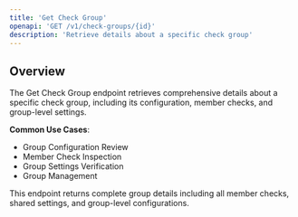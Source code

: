 ```yaml
---
title: 'Get Check Group'
openapi: 'GET /v1/check-groups/{id}'
description: 'Retrieve details about a specific check group'
---
```


## Overview

The Get Check Group endpoint retrieves comprehensive details about a specific check group, including its configuration, member checks, and group-level settings.

**Common Use Cases**:
- Group Configuration Review
- Member Check Inspection
- Group Settings Verification
- Group Management

<Note>
This endpoint returns complete group details including all member checks, shared settings, and group-level configurations.
</Note>